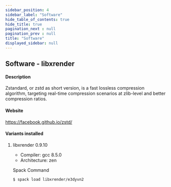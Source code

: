 ```yaml
---
sidebar_position: 4
sidebar_label: "Software"
hide_table_of_contents: true
hide_title: true
pagination_next : null
pagination_prev : null
title: "Software"
displayed_sidebar: null
---
```


## Software - libxrender


#### Description
Zstandard, or zstd as short version, is a fast lossless compression algorithm, targeting real-time compression scenarios at zlib-level and better compression ratios.

#### Website
https://facebook.github.io/zstd/

#### Variants installed

1. libxrender 0.9.10

    - Compiler: gcc 8.5.0
    - Architecture: zen

    Spack Command
    ```bash
    $ spack load libxrender/e3dyvn2
    ```
